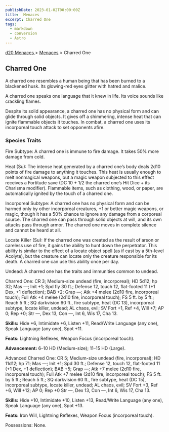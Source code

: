 ```yaml
---
publishDate: 2023-01-02T00:00:00Z
title:  Menaces
excerpt: Charred One
tags:
  - markdown
  - conversion
  - Astro
---
```


[ d20 Menaces ](/#menacesD20) > [ Menaces](menaces-d20-menaces-index) > Charred One

##  Charred One

A charred one resembles a human being that has been burned to a blackened
husk. Its glowing-red eyes glitter with hatred and malice.

A charred one speaks one language that it knew in life. Its voice sounds like
crackling flames.

Despite its solid appearance, a charred one has no physical form and can glide
through solid objects. It gives off a shimmering, intense heat that can ignite
flammable objects it touches. In combat, a charred one uses its incorporeal
touch attack to set opponents afire.

###  Species Traits

Fire Subtype: A charred one is immune to fire damage. It takes 50% more damage
from cold.

Heat (Su): The intense heat generated by a charred one’s body deals 2d10
points of fire damage to anything it touches. This heat is usually enough to
melt nonmagical weapons, but a magic weapon subjected to this effect receives
a Fortitude save (DC 10 + 1/2 the charred one’s Hit Dice + its Charisma
modifier). Flammable items, such as clothing, wood, or paper, are
automatically ignited by the touch of a charred one.

Incorporeal Subtype: A charred one has no physical form and can be harmed only
by other incorporeal creatures, +1 or better magic weapons, or magic, though
it has a 50% chance to ignore any damage from a corporeal source. The charred
one can pass through solid objects at will, and its own attacks pass through
armor. The charred one moves in complete silence and cannot be heard at all.

Locate Killer (Su): If the charred one was created as the result of arson or
careless use of fire, it gains the ability to hunt down the perpetrator. This
ability is similar to the effect of a locate object spell (as if cast by a
5th-level Acolyte), but the creature can locate only the creature responsible
for its death. A charred one can use this ability once per day.

Undead: A charred one has the traits and immunities common to undead.

Charred One: CR 3; Medium-size undead (fire, incorporeal); HD 5d12; hp 32; Mas
—; Init +1; Spd fly 30 ft.; Defense 12, touch 12, flat-footed 11 (+1 Dex, +1
deflection); BAB +2; Grap —; Atk +4 melee (2d10 fire, incorporeal touch); Full
Atk +4 melee (2d10 fire, incorporeal touch); FS 5 ft. by 5 ft.; Reach 5 ft.;
SQ darkvision 60 ft., fire subtype, heat (DC 13), incorporeal subtype, locate
killer, undead; AL chaos, evil; SV Fort +1, Ref +4, Will +7; AP 0; Rep +0; Str
—, Dex 13, Con —, Int 6, Wis 17, Cha 13.

**Skills:** Hide +6, Intimidate +6, Listen +11, Read/Write Language (any one),
Speak Language (any one), Spot +11.

**Feats:** Lightning Reflexes, Weapon Focus (incorporeal touch).

**Advancement:** 6–10 HD (Medium-size); 11–15 HD (Large).

Advanced Charred One: CR 5; Medium-size undead (fire, incorporeal); HD 11d12;
hp 71; Mas —; Init +1; Spd 30 ft.; Defense 12, touch 12, flat-footed 11 (+1
Dex, +1 deflection); BAB +5; Grap —; Atk +7 melee (2d10 fire, incorporeal
touch); Full Atk +7 melee (2d10 fire, incorporeal touch); FS 5 ft. by 5 ft.;
Reach 5 ft.; SQ darkvision 60 ft., fire subtype, heat (DC 15), incorporeal
subtype, locate killer, undead; AL chaos, evil; SV Fort +3, Ref +6, Will +12;
AP 0; Rep +0 Str —, Dex 13, Con —, Int 6, Wis 17, Cha 13.

**Skills:** Hide +10, Intimidate +10, Listen +13, Read/Write Language (any
one), Speak Language (any one), Spot +13.

**Feats:** Iron Will, Lightning Reflexes, Weapon Focus (incorporeal touch).

Possessions: None.

